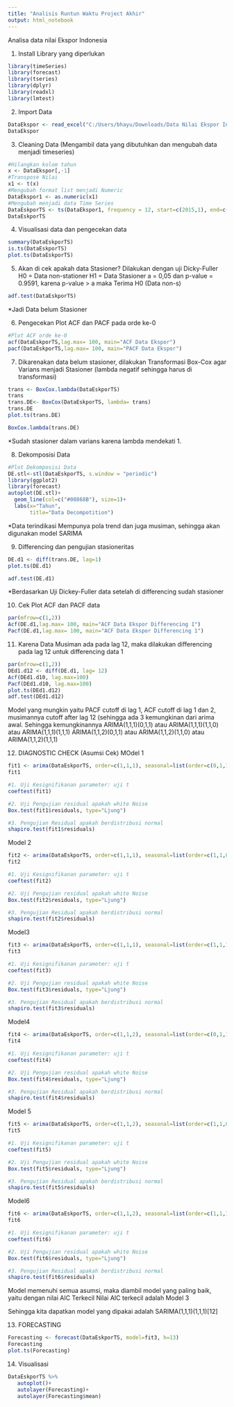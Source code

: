 ---
title: "Analisis Runtun Waktu Project Akhir"
output: html_notebook
---

Analisa data nilai Ekspor Indonesia

1. Install Library yang diperlukan
```{r}
library(timeSeries)
library(forecast)
library(tseries)
library(dplyr)
library(readxl)
library(lmtest)
```

2. Import Data
```{r}
DataEkspor <- read_excel("C:/Users/bhayu/Downloads/Data Nilai Ekspor Indonesia tahun 2015-2022.xlsx")
DataEkspor
```

3. Cleaning Data (Mengambil data yang dibutuhkan dan mengubah data menjadi timeseries)
```{r}
#Hilangkan kolom tahun
x <- DataEkspor[,-1]
#Transpose Nilai
x1 <- t(x)
#Mengubah format list menjadi Numeric
DataEkspor1 <- as.numeric(x1)
#Mengubah menjadi data Time Series
DataEskporTS <- ts(DataEkspor1, frequency = 12, start=c(2015,1), end=c(2022,11))
DataEskporTS
```

4. Visualisasi data dan pengecekan data
```{r}
summary(DataEskporTS)
is.ts(DataEskporTS)
plot.ts(DataEskporTS)
```
5. Akan di cek apakah data Stasioner? Dilakukan dengan uji Dicky-Fuller
   H0 = Data non-stationer
   H1 = Data Stasioner
   a = 0,05 dan p-value = 0.9591, karena p-value > a maka Terima H0 (Data non-s)
```{r}
adf.test(DataEskporTS)
```
   *Jadi Data belum Stasioner

6. Pengecekan Plot ACF dan PACF pada orde ke-0
```{r}
#Plot ACF orde ke-0
acf(DataEskporTS,lag.max= 100, main="ACF Data Ekspor")
pacf(DataEskporTS,lag.max= 100, main="PACF Data Ekspor")
```
7. Dikarenakan data belum stasioner, dilakukan Transformasi Box-Cox agar Varians menjadi Stasioner (lambda negatif sehingga harus di transformasi)
```{r}
trans <- BoxCox.lambda(DataEskporTS)
trans
trans.DE<- BoxCox(DataEskporTS, lambda= trans)
trans.DE
plot.ts(trans.DE)
```
```{r}
BoxCox.lambda(trans.DE)
```
 *Sudah stasioner dalam varians karena lambda mendekati 1.
 
8. Dekomposisi Data
```{r}
#Plot Dekomposisi Data
DE.stl<-stl(DataEskporTS, s.window = "periodic")
library(ggplot2)
library(forecast)
autoplot(DE.stl)+
  geom_line(col=c("#00868B"), size=1)+
  labs(x="Tahun", 
       title="Data Decompotition")
```
 *Data terindikasi Mempunya pola trend dan juga musiman, sehingga akan digunakan model SARIMA
   
9. Differencing dan pengujian stasioneritas
```{r}
DE.d1 <- diff(trans.DE, lag=1)
plot.ts(DE.d1)
```

```{r}
adf.test(DE.d1)
```
*Berdasarkan Uji Dickey-Fuller data setelah di differencing sudah stasioner

10. Cek Plot ACF dan PACF data
```{r}
par(mfrow=c(1,2))
Acf(DE.d1,lag.max= 100, main="ACF Data Ekspor Differencing 1")
Pacf(DE.d1,lag.max= 100, main="ACF Data Ekspor Differencing 1")
```
11. Karena Data Musiman ada pada lag 12, maka dilakukan differencing pada lag 12 untuk differencing data 1
```{r}
par(mfrow=c(1,2))
DEd1.d12 <- diff(DE.d1, lag= 12)
Acf(DEd1.d10, lag.max=100)
Pacf(DEd1.d10, lag.max=100)
plot.ts(DEd1.d12)
adf.test(DEd1.d12)
```
Model yang mungkin yaitu PACF cutoff di lag 1, ACF cutoff di lag 1 dan 2, musimannya cutoff after lag 12 (sehingga ada 3 kemungkinan dari arima awal. Sehingga kemungkinannya
ARIMA(1,1,1)(0,1,1) atau ARIMA(1,1,1)(1,1,0) atau ARIMA(1,1,1)(1,1,1)
ARIMA(1,1,2)(0,1,1) atau ARIMA(1,1,2)(1,1,0) atau ARIMA(1,1,2)(1,1,1)

12. DIAGNOSTIC CHECK (Asumsi Cek)
MOdel 1
```{r}
fit1 <- arima(DataEskporTS, order=c(1,1,1), seasonal=list(order=c(0,1,1),period=12), method="ML")
fit1

#1. Uji Kesignifikanan parameter: uji t
coeftest(fit1)

#2. Uji Pengujian residual apakah white Noise
Box.test(fit1$residuals, type="Ljung")

#3. Pengujian Residual apakah berdistribusi normal
shapiro.test(fit1$residuals)

```

Model 2
```{r}
fit2 <- arima(DataEskporTS, order=c(1,1,1), seasonal=list(order=c(1,1,0),period=12), method="ML")
fit2

#1. Uji Kesignifikanan parameter: uji t
coeftest(fit2)

#2. Uji Pengujian residual apakah white Noise
Box.test(fit2$residuals, type="Ljung")

#3. Pengujian Residual apakah berdistribusi normal
shapiro.test(fit2$residuals)
```

Model3
```{r}
fit3 <- arima(DataEskporTS, order=c(1,1,1), seasonal=list(order=c(1,1,1),period=12), method="ML")
fit3

#1. Uji Kesignifikanan parameter: uji t
coeftest(fit3)

#2. Uji Pengujian residual apakah white Noise
Box.test(fit3$residuals, type="Ljung")

#3. Pengujian Residual apakah berdistribusi normal
shapiro.test(fit3$residuals)
```

Model4
```{r}
fit4 <- arima(DataEskporTS, order=c(1,1,2), seasonal=list(order=c(0,1,1),period=12), method="ML")
fit4

#1. Uji Kesignifikanan parameter: uji t
coeftest(fit4)

#2. Uji Pengujian residual apakah white Noise
Box.test(fit4$residuals, type="Ljung")

#3. Pengujian Residual apakah berdistribusi normal
shapiro.test(fit4$residuals)
```

Model 5
```{r}
fit5 <- arima(DataEskporTS, order=c(1,1,2), seasonal=list(order=c(1,1,0),period=12), method="ML")
fit5

#1. Uji Kesignifikanan parameter: uji t
coeftest(fit5)

#2. Uji Pengujian residual apakah white Noise
Box.test(fit5$residuals, type="Ljung")

#3. Pengujian Residual apakah berdistribusi normal
shapiro.test(fit5$residuals)
```

Model6
```{r}
fit6 <- arima(DataEskporTS, order=c(1,1,2), seasonal=list(order=c(1,1,1),period=12), method="ML")
fit6

#1. Uji Kesignifikanan parameter: uji t
coeftest(fit6)

#2. Uji Pengujian residual apakah white Noise
Box.test(fit6$residuals, type="Ljung")

#3. Pengujian Residual apakah berdistribusi normal
shapiro.test(fit6$residuals)
```

Model memenuhi semua asumsi, maka diambil model yang paling baik, yaitu dengan nilai AIC Terkecil
Nilai AIC terkecil adalah Model 3

Sehingga kita dapatkan model yang dipakai adalah SARIMA(1,1,1)(1,1,1)[12]

13. FORECASTING
```{r}
Forecasting <- forecast(DataEskporTS, model=fit3, h=13)
Forecasting
plot.ts(Forecasting)
```
14. Visualisasi
```{r}
DataEskporTS %>%
   autoplot()+
   autolayer(Forecasting)+
   autolayer(Forecasting$mean)
```

   